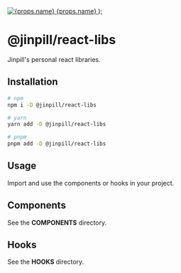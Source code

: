 
  <a className="anchor-chip" href={props.href} target="_blank">
    <img className="anchor-chip__icon" src={props.src} alt={props.name} />
    <span className="anchor-chip__name">{props.name}</span>
  </a>
);

<Meta title="Introduction" />

# @jinpill/react-libs

<AnchorChip
  name="Github"
  src={GithubIcon}
  href="https://github.com/jinpill/react-libs"
/>

<AnchorChip
  name="NPM"
  src={NpmIcon}
  href="https://www.npmjs.com/package/@jinpill/react-libs?activeTab=readme"
/>

Jinpill's personal react libraries.

## Installation

```bash
# npm
npm i -D @jinpill/react-libs

# yarn
yarn add -D @jinpill/react-libs

# pnpm
pnpm add -D @jinpill/react-libs
```

## Usage

Import and use the components or hooks in your project.

## Components

See the **COMPONENTS** directory.

## Hooks

See the **HOOKS** directory.

<style>
  {`
  h1, h2, h3, h4, h5, h6, strong {
    color: #ff6b6b !important;
  }

  .anchor-chip {
    display: inline-flex;
    align-items: center;
    padding: 0.375rem 0.5rem;

    border-radius: 0.25rem;
    border: 1px solid rgba(38, 85, 115, 0.15);
    background-color: #ffffff;
    box-shadow: rgba(0, 0, 0, 0.1) 0 0.0625rem 0.1875rem 0;
  }

  .anchor-chip__icon {
    width: 1.5rem;
    height: 1.5rem;
  }

  .anchor-chip__name {
    margin-left: 0.375rem;
    transform: translateY(0.0625rem);

    text-decoration: none;
    color: #404040;
    font-size: 0.875rem;
  }

  pre {
    padding: 1rem 0.75rem 1.25rem !important;

    border-radius: 0.25rem !important;
    border: 1px solid rgba(38, 85, 115, 0.15) !important;
    background-color: #ffffff !important;
    box-shadow: rgba(0, 0, 0, 0.1) 0 0.0625rem 0.1875rem 0;

    color: #404040 !important;
    font-size: 0.875rem !important;
  }
  `}
</style>
